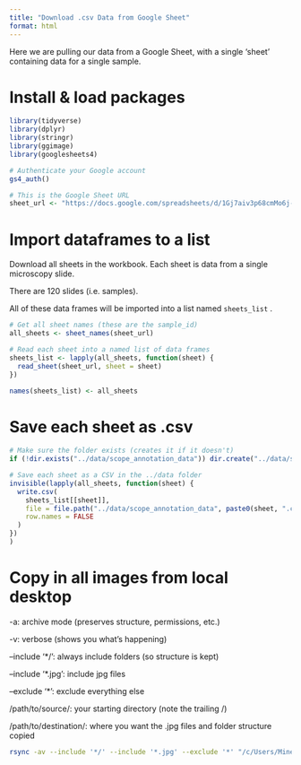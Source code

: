```yaml
---
title: "Download .csv Data from Google Sheet"
format: html
---
```


Here we are pulling our data from a Google Sheet, with a single 'sheet' containing data for a single sample.

# Install & load packages

```r
library(tidyverse)
library(dplyr)
library(stringr)
library(ggimage)
library(googlesheets4)
```

```r
# Authenticate your Google account
gs4_auth()
```

```r
# This is the Google Sheet URL
sheet_url <- "https://docs.google.com/spreadsheets/d/1Gj7aiv3p68cmMo6j-T_U_r57rQo8CoIWyrbhQE7Jt0g/edit?gid=1617870343#gid=1617870343"
```

# Import dataframes to a list

Download all sheets in the workbook. Each sheet is data from a single microscopy slide.

There are 120 slides (i.e. samples).

All of these data frames will be imported into a list named `sheets_list` .

```r
# Get all sheet names (these are the sample_id)
all_sheets <- sheet_names(sheet_url)

# Read each sheet into a named list of data frames
sheets_list <- lapply(all_sheets, function(sheet) {
  read_sheet(sheet_url, sheet = sheet)
})

names(sheets_list) <- all_sheets

```

# Save each sheet as .csv

```r
# Make sure the folder exists (creates it if it doesn't)
if (!dir.exists("../data/scope_annotation_data")) dir.create("../data/scope_annotation_data", recursive = TRUE)

# Save each sheet as a CSV in the ../data folder
invisible(lapply(all_sheets, function(sheet) {
  write.csv(
    sheets_list[[sheet]],
    file = file.path("../data/scope_annotation_data", paste0(sheet, ".csv")),
    row.names = FALSE
  )
})
)
```

# Copy in all images from local desktop

-a: archive mode (preserves structure, permissions, etc.)

-v: verbose (shows you what’s happening)

--include '\*/': always include folders (so structure is kept)

--include '\*.jpg': include jpg files

--exclude '\*': exclude everything else

/path/to/source/: your starting directory (note the trailing /)

/path/to/destination/: where you want the .jpg files and folder structure copied

```bash
rsync -av --include '*/' --include '*.jpg' --exclude '*' "/c/Users/Minerva/Desktop/coral-embryo-leachate-scope-pics/" "/c/Users/Minerva/Documents/GitHub/coral-embryo-scope/images/"
```


